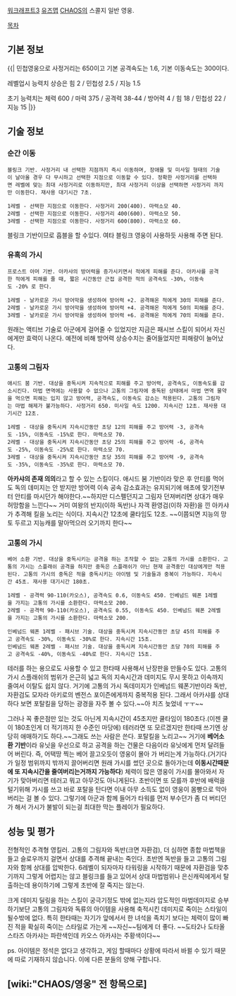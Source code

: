 [[워크래프트3]] [[유즈맵]] [[CHAOS]]의 스콜지 일반 영웅.

[[목차]]
== 기본 정보 == 
{{|
민첩영웅으로 사정거리는 650이고 기본 공격속도는 1.6, 기본 이동속도는 300이다.

레벨업시 능력치 상승은 힘 2 / 민첩성 2.5 / 지능 1.5

초기 능력치는 체력 600 / 마력 375 / 공격력 38-44 / 방어력 4 / 힘 18 / 민첩성 22 / 지능 15
|}}

== 기술 정보 == 
=== 순간 이동 ===
 블링크 기반. 사정거리 내 선택한 지점까지 즉시 이동하며, 장애물 및 미사일 형태의 기술이 날아올 경우 다 무시하고 선택한 지점으로 이동할 수 있다. 정확한 사정거리를 선택하면 레벨에 맞는 최대 사정거리로 이동하지만, 최대 사정거리 이상을 선택하면 사정거리 까지만 이동한다. 재사용 대기시간 7초.

 1레벨 - 선택한 지점으로 이동한다. 사정거리 200(400). 마력소모 40.
 2레벨 - 선택한 지점으로 이동한다. 사정거리 400(600). 마력소모 50.
 3레벨 - 선택한 지점으로 이동한다. 사정거리 600(800). 마력소모 60.


블링크 기반이므로 흡블을 할 수있다. 여타 블링크 영웅이 사용하듯 사용해 주면 된다.

=== 유혹의 가시 ===
 프로스트 아머 기반. 아카샤의 방어력을 증가시키면서 적에게 피해를 준다. 아카샤를 공격한 적에게 피해를 줄 때, 짧은 시간동안 근접 공격한 적의 공격속도 -30%, 이동속도 -20% 로 한다. 


 1레벨 - 날카로운 가시 방어막을 생성하여 방어력 +2. 공격해온 적에게 30의 피해를 준다. 
 2레벨 - 날카로운 가시 방어막을 생성하여 방어력 +4. 공격해온 적에게 50의 피해를 준다. 
 3레벨 - 날카로운 가시 방어막을 생성하여 방어력 +6. 공격해온 적에게 70의 피해를 준다. 


원래는 액티브 기술로 아군에게 걸어줄 수 있었지만 지금은 패시브 스킬이 되어서 자신에게만 효력이 나온다. 예전에 비해 방어력 상승수치는 줄어들었지만 피해량이 늘어났다.


=== 고통의 그림자 ===
 애시드 붐 기반. 대상을 중독시켜 지속적으로 피해를 주고 방어력, 공격속도, 이동속도를 감소시킨다. 마법 면역에는 사용할 수 없으나 고통의 그림자에 중독된 상태에서 마법 면역 물약을 먹으면 피해는 입지 않고 방어력, 공격속도, 이동속도 감소는 적용된다. 고통의 그림자는 마법 해제가 불가능하다. 사정거리 650. 미사일 속도 1200. 지속시간 12초. 재사용 대기시간 12초.

 1레벨 - 대상을 중독시켜 지속시간동안 초당 12의 피해를 주고 방어력 -3, 공격속도 -15%, 이동속도 -15%로 한다. 마력소모 70.
 2레벨 - 대상을 중독시켜 지속시간동안 초당 25의 피해를 주고 방어력 -6, 공격속도 -25%, 이동속도 -25%로 한다. 마력소모 70.
 3레벨 - 대상을 중독시켜 지속시간동안 초당 35의 피해를 주고 방어력 -9, 공격속도 -35%, 이동속도 -35%로 한다. 마력소모 70.


'''아카샤의 존재 의의'''라고 할 수 있는 스킬이다. 애시드 붐 기반이라 맞은 후 안티를 먹어도 독의 데미지는 안 받지만 방어력 이속 공속 감소효과는 유지되기에 애초에 맞기전부터 안티를 마시던가 해야한다.~~하지만 디스펠던지고 그림자 던져버리면 상대가 매우 허망함을 느낀다~~ 거미 여왕의 반지(이하 독반)나 자객 환영검(이하 자환)을 낀 아카샤가 추격해 킬을 노리는 식이다. 지속시간 12초에 쿨타임도 12초. ~~이쯤되면 지능의 망토 두르고 지능캐를 말아먹으러 오기까지 한다~~


=== 고통의 가시 ===
 베어 소환 기반. 대상을 중독시키는 공격을 하는 조작할 수 없는 고통의 가시를 소환한다. 고통의 가시는 스플래쉬 공격을 하지만 중독은 스플래쉬가 아닌 현재 공격중인 대상에게만 적용된다. 고통의 가시의 중독은 적을 중독시키는 아이템 및 기술들과 중복이 가능하다. 지속시간 45초. 재사용 대기시간 180초.

 1레벨 - 공격력 90-110(카오스), 공격속도 0.6, 이동속도 450. 인베넘드 웨폰 1레벨을 가지는 고통의 가시를 소환한다. 마력소모 200.
 2레벨 - 공격력 90-110(카오스), 공격속도 0.55, 이동속도 450. 인베넘드 웨폰 2레벨을 가지는 고통의 가시를 소환한다. 마력소모 200.

 인베넘드 웨폰 1레벨 - 패시브 기술. 대상을 중독시켜 지속시간동안 초당 45의 피해를 주고 공격속도 -30%, 이동속도 -30%로 한다. 지속시간 15초.
 인베넘드 웨폰 2레벨 - 패시브 기술. 대상을 중독시켜 지속시간동안 초당 70의 피해를 주고 공격속도 -40%, 이동속도 -40%로 한다. 지속시간 15초.


테러를 하는 용으로도 사용할 수 있고 한타때 사용해서 난장판을 만들수도 있다. 고통의 가시 스플래쉬의 범위가 은근히 넓고 독의 지속시간과 데미지도 무시 못하고 이속까지 줄여서 이탈도 쉽지 않다. 거기에 고통의 가시 독데미지가 인베넘드 웨폰기반이라 독반, 자환검도 모자라 아키로의 벤전스 포이즌에게까지 중복적용 된다. 그래서 아카샤를 상대하다 보면 포탈킬을 당하는 광경을 자주 볼 수 있다.~~아 치즈 늦었네 ㅜㅜ~~

그러나 꼭 좋은점만 있는 것도 아닌게 지속시간이 45초지만 쿨타임이 180초다.(이젠 쿨이 180초인게 더 적기까지 한 수준인 마당에) 테러라면 또 모르겠지만 한타때 쓰기엔 상당히 애매하기도 하다.~~그래도 쓰는 사람은 쓴다. 포탈킬을 노리고~~ 거기에 '''베어소환 기반'''이라 유닛을 우선으로 하고 공격을 하는 건물은 다음이라 유닛에게 먼저 달려들어 버린다. 즉, 어택땅 찍는 베어 끌고오듯이 영웅이 몰아 가 버리는게 가능하다.(거기다가 일정 범위까지 밖까지 끌어버리면 원래 가시를 썼던 곳으로 돌아가는데 '''이동시간때문에 또 지속시간을 줄여버리는거까지 가능하다''') 체력이 많은 영웅이 가시를 몰아와서 자기가 맞아버리면 테러고 뭐고 아무것도 아니게된다. 초반이면 또 모를까 후반에 배럭을 털기위해 가시를 쓰고 바로 포탈을 탄다면 이내 아무 소득도 없이 영웅이 몸빵으로 막아버리는 걸 볼 수 있다. 그렇기에 아군과 함께 들어가 타워를 먼저 부수던가 좀 더 버티던가 해서 가시가 불발이 되는걸 최대한 막는 플레이가 필요하다.


== 성능 및 평가 == 

전형적인 추격형 영킬러. 고통의 그림자와 독반(크면 자환검), 더 심하면 종합 마법책을 들고 슬로우까지 걸면서 상대를 추격해 끝내는 죽인다. 초반엔 독반을 들고 고통의 그림자와 함께 상대를 압박한다. 6레벨이 되자마자 타워링을 시작하기 때문에 자환검을 맞추기까지 그렇게 어렵지는 않고 블링크를 들고 있어서 상대 마법범위나 은신캐릭에게서 탈출하는데 용이하기에 그렇게 초반에 잘 죽지는 않는다. 

크게 데미지 딜링을 하는 스킬이 궁극기정도 밖에 없는지라 압도적인 마법데미지로 승부하기보단 고통의 그림자와 독류의 아이템을 사용해 축적시킨 데미지로 죽이는 스타일이 될수밖에 없다. 특히 한타때는 자기가 앞에서서 한 녀석을 족치기 보다는 체력이 많이 빠진 적을 확실히 죽이는 스타일로 가는게 ~~자신~~팀에게 더 좋다. ~~도타2나 도타올스타즈 아카샤는 파란색인데 카오스 아카샤는 주황색이다~~


ps. 아이템은 정석은 없다고 생각하고, 게임 할때마다 상황에 따라서 바뀔 수 있기 때문에 따로 기재하지 않습니다. 이에 다른 분들의 양해 구합니다.

== [wiki:"CHAOS/영웅" 전 항목으로] ==
